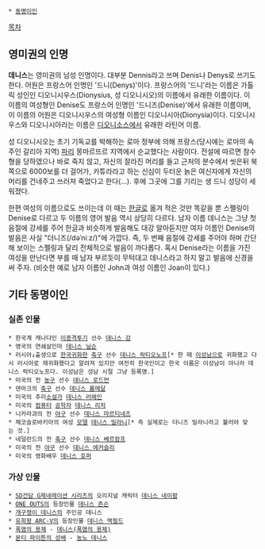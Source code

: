  * [[동명이인]]

[[목차]]
== 영미권의 인명 ==
'''데니스'''는 영미권의 남성 인명이다. 대부분 Dennis라고 쓰며 Denis나 Denys로 쓰기도 한다. 어원은 프랑스어 인명인 '드니(Denys)'이다. 프랑스어의 '드니'라는 이름은 가톨릭 성인인 디오니시우스(Dionysius, 성 디오니시오)의 이름에서 유래한 이름이다. 이 이름의 여성형인 Denise도 프랑스어 인명인 '드니즈(Denise)'에서 유래한 이름이며, 이 이름의 어원은 디오니시우스의 여성형 이름인 디오니시아(Dionysia)이다. 디오니시우스와 디오니시아라는 이름은 [[디오니소스]]에서 유래한 라틴어 이름.

성 디오니시오는 초기 기독교를 박해하는 로마 정부에 의해 프랑스(당시에는 로마의 속주인 갈리아 지역) [[파리]] 몽마르뜨르 지역에서 순교했다는 사람이다. 전설에 따르면 참수형을 당하였으나 바로 죽지 않고, 자신의 잘라진 머리를 들고 근처의 분수에서 씻은뒤 북쪽으로 6000보를 더 걸어가, 카튜라라고 하는 신심이 두터운 늙은 여신자에게 자신의 머리를 건네주고 쓰러져 죽었다고 한다(...). 후에 그곳에 그를 기리는 생 드니 성당이 세워졌다.

한편 여성의 이름으로도 쓰이는데 이 때는 [[한글]]로 옮겨 적은 것만 똑같을 뿐 스펠링이 Denise로 다르고 두 이름의 영어 발음 역시 상당히 다르다. 남자 이름 데니스는 그냥 첫 음절에 강세를 주어 한글과 비슷하게 발음해도 대강 알아듣지만 여자 이름인 Denise의 발음은 사실 "더니즈(/dəˈniːz/)"에 가깝다. 즉, 두 번째 음절에 강세를 주어야 하며 간단해 보이는 스펠링과 달리 전체적으로 발음이 까다롭다. 혹시 Denise라는 이름을 가진 여성을 만난다면 부를 때 남자 부르듯이 무턱대고 데니스라고 하지 말고 발음에 신경을 써 주자. (비슷한 예로 남자 이름인 John과 여성 이름인 Joan이 있다.)

== 기타 동명이인 ==
=== 실존 인물 ===
 * 한국계 캐나다인 [[이종격투기]] 선수 [[데니스 강]]
 * 영국의 연쇄살인마 [[데니스 닐슨]]
 * 러시아↓출생으로 [[한국]]귀화한 [[축구]] 선수 [[데니스 락티오노프]][* 한 때 [[이성남]]으로 귀화했고 다시 러시아로 재귀화했다고 알려져 있지만 여전히 한국인이고 한국 이름은 이성남이 아니라 데니스 락티오노프다. 이성남은 성남 시절 그냥 등록명.]
 * 미국의 전 [[농구]] 선수 [[데니스 로드먼]]
 * 덴마크의 [[축구]] 선수 [[데니스 롬메달]]
 * 미국의 추리[[소설가]] [[데니스 러헤인]]
 * 미국의 [[컴퓨터]] [[공학자]] [[데니스 리치]]
 * 니카라과의 전 [[야구]] 선수 [[데니스 마르티네즈]]
 * 체코슬로바키아의 여성 [[모델]] [[데니스 밀라니]][* 즉 실제로는 더니즈 밀라니라고 불러야 맞는 것.]
 * 네덜란드의 전 [[축구]] 선수 [[데니스 베르캄프]]
 * 미국의 전 [[야구]] 선수 [[데니스 에커슬리]]
 * 미국의 영화배우 [[데니스 호퍼]]

=== 가상 인물 ===
 * [[SD건담 G제네레이션 시리즈]]의 오리지널 캐릭터 [[데니스 네이팜]]
 * [[ONE OUTS]]의 등장인물 [[데니스 존슨]]
 * [[개구쟁이 데니스]]의 주인공 데니스
 * [[유희왕 ARC-V]]의 등장인물 [[데니스 맥필드]] 
 * [[폭염의 용제]] - [[데니스(폭염의 용제)]]
 * [[몬티 파이튼의 성배]] - [[농노 데니스]]
